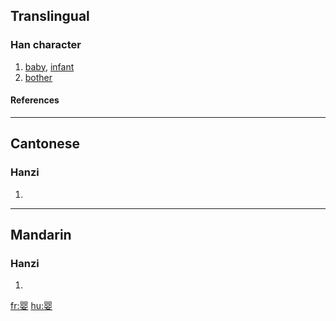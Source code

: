 {{see|嬰}}

==Translingual==
===Han character===
{{Han char|rn=38|rad=女|as=08|sn=11|four=|canj=月人女 (BOV)}}
# [[baby]], [[infant]]
# [[bother]]
====References====
{{Han ref|kx=0265.281|hdz=21059.020|uh=5A74|ud=23156}}
----
==Cantonese==
===Hanzi===
{{yue-hanzi|jyut=|y=ying1}}
# {{defn|Cantonese}}
----
==Mandarin==
===Hanzi===
{{cmn-hanzi|tra=嬰|pin=[[yīng]] (ying1)|wg=ying<sup>1</sup>}}
# {{defn|Mandarin}}

[[fr:婴]]
[[hu:婴]]